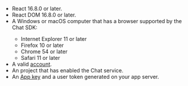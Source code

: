 <PlatformWrapper platform="web">   

- React 16.8.0 or later.
- React DOM 16.8.0 or later.
- A Windows or macOS computer that has a browser supported by the <Vg k="COMPANY" /> Chat SDK:
  - Internet Explorer 11 or later
  - Firefox 10 or later
  - Chrome 54 or later
  - Safari 11 or later
- A valid [<Vg k="COMPANY" /> account](https://console.agora.io/).
- An <Vg k="COMPANY" /> project that has <Link to="../get-started/enable#enable-the-agora-chat-service">enabled the Chat service</Link>.
- An [App key](/agora-chat/get-started/enable#get-the-information-of-the-agora-chat-project) and <Link to="../develop/generate-user-tokens">a user token generated on your app server</Link>.

</PlatformWrapper>
